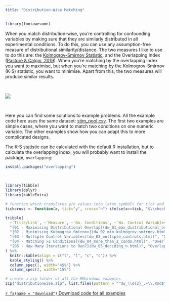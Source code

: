 ```yaml
---
title: "Distribution-Wise Matching"
---
```


```r
library(fontawesome)
```

When you match distribution-wise, you're controlling for confounding variables by making sure that they are similarly distributed in all experimental conditions. To do this, you can use any assumption-free measure of distributional similarity/distance. The two measures I like to use to do this are: the [Kolmogrov-Smirnov Statistic](https://en.wikipedia.org/wiki/Kolmogorov%E2%80%93Smirnov_test), and the Overlapping Index ([Pastore & Calgni, 2019](http://doi.org/10.3389/fpsyg.2019.01089)). When you're matching by the overlapping index you want to maximise, but when you're matching by the Kolmogrov-Smirnov (K-S) statistic, you want to minimise. Apart from this, the two measures will produce similar results.

<br>

![](img/distribution-stats.png)

<br>

Here you can find some solutions to example problems. All the example code here uses the same dataset: [stim_pool.csv](dat/stim_pool.csv). The first two examples are simple cases, where you want to match two conditions on one numeric variable. The other examples show how you can adapt this to more complicated designs.

The K-S statistic can be calculated with the default R installation, but to calculate the overlapping index, you will probably want to install the package, `overlapping`:

```r
install.packages("overlapping")
```

<br>

```r
library(tibble)
library(dplyr)
library(kableExtra)

# function which translates y/n values into latex symbols for tick and cross
tickcross <- function(x, tick="y", cross="n") ifelse(x==tick, "$\\checkmark$", ifelse(x==cross, "$\\mathbf{\\times}$", "?"))

tribble(
  ~`Title/Link`, ~`Measure`, ~`No. Conditions`, ~`No. Control Variables`,
  "[01 - Maximising Distributional Overlap](dw_01_max_distributional_overlap.html)", "Overlap", 2, 1,
  "[02 - Minimising Kolmogrov-Smirnov](dw_02_min_kolmogrov-smirnov.html)", "K-S Statistic", 2, 1,
  "[03 - Multiple Control Variables](dw_03_multiple_controls.html)", "Overlap", 2, 3,
  "[04 - Matching >2 Conditions](dw_04_more_than_2_conds.html)", "Overlap", 3, 3,
  "[05 - How Many Iterations to Run?](dw_05_deciding_n.html)", "Overlap", 3, 3,
) %>%
  knitr::kable(align = c("l", "l", "c", "c")) %>%
  kable_styling() %>%
  column_spec(1, width="45%") %>%
  column_spec(2, width="15%")
```

```r
# create a zip folder of all the RMarkdown examples
zip("distributionwise.zip", list.files(pattern = "^dw_\\d{2}_.+\\.Rmd$"))
```

[`r fa(name = "download")` Download code for all examples](distributionwise.zip)
